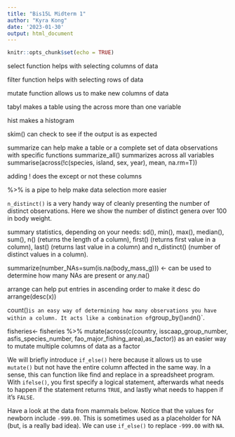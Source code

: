 ```yaml
---
title: "Bis15L Midterm 1"
author: "Kyra Kong"
date: '2023-01-30'
output: html_document
---
```


```r
knitr::opts_chunk$set(echo = TRUE)
```

select function helps with selecting columns of data

filter function helps with selecting rows of data

mutate function allows us to make new columns of data 

tabyl makes a table using the across more than one variable

hist makes a histogram

skim() can check to see if the output is as expected

summarize can help make a table or a complete set of data observations with specific functions
summarize_all() summarizes across all variables
 summarise(across(!c(species, island, sex, year), 
                   mean, na.rm=T))
                   
adding ! does the except or not these columns

%>%  is a pipe to help make data selection more easier

`n_distinct()` is a very handy way of cleanly presenting the number of distinct observations. Here we show the number of distinct genera over 100 in body weight.

 summary statistics, depending on your needs: sd(), min(), max(), median(), sum(), n() (returns the length of a column), first() (returns first value in a column), last() (returns last value in a column) and n_distinct() (number of distinct values in a column).

summarize(number_NAs=sum(is.na(body_mass_g))) <- can be used to determine how many NAs are present or
 any.na()

arrange can help put entries in ascending order to make it desc do arrange(desc(x))
 
count()` is an easy way of determining how many observations you have within a column. It acts like a combination of `group_by()` and `n()`.
 
fisheries<- fisheries %>% 
 mutate(across(c(country, isscaap_group_number, asfis_species_number, fao_major_fishing_area),as_factor)) as an easier way to mutate multiple columns of data as a factor

We will briefly introduce `if_else()` here because it allows us to use `mutate()` but not have the entire column affected in the same way. In a sense, this can function like find and replace in a spreadsheet program. With `ifelse()`, you first specify a logical statement, afterwards what needs to happen if the statement returns `TRUE`, and lastly what needs to happen if it's  `FALSE`.  

Have a look at the data from mammals below. Notice that the values for newborn include `-999.00`. This is sometimes used as a placeholder for NA (but, is a really bad idea). We can use `if_else()` to replace `-999.00` with `NA`. 
